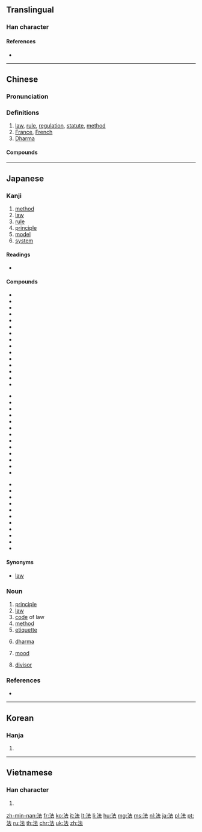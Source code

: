 ==Translingual==
{{stroke order|type=animate}}

===Han character===
{{Han char|rn=85|rad=水|as=05|sn=8|four=3413<sub>1</sub>|canj=水土戈 (EGI)|ids=⿰[[氵]][[去]]}}

====References====
* {{Han ref|kx=0616.110|dkj=17290|dj=1010.020|hdz=31579.040|uh=6CD5|ud=27861|bh=AA6B|bd=43627}}

----

==Chinese==
{{zh-forms}}

===Pronunciation===
{{zh-pron
|m=fǎ
|c=faat3
|h=pfs=fap
|md=huák
|mn=hoat
|w=4faq
|mc=y
|oc=y
|cat=n
}}

===Definitions===
{{zh-hanzi}}

# [[law]], [[rule]], [[regulation]], [[statute]], [[method]]
# [[France]], [[French]]
# [[Dharma]]

====Compounds====
{{der3
| {{zh-l|法案}}
| {{zh-l|法办}}
| {{zh-l|法宝}}
| {{zh-l|法币}}
| {{zh-l|法场}}
| {{zh-l|法典}}
| {{zh-l|法定}}
| {{zh-l|法定人数}}
| {{zh-l|法度}}
| {{zh-l|法官}}
| {{zh-l|法规}}
| {{zh-l|法国}}
| {{zh-l|法国梧桐}}
| {{zh-l|法号}}
| {{zh-l|法会}}
| {{zh-l|法纪}}
| {{zh-l|法家}}
| {{zh-l|法警}}
| {{zh-l|法郎}}
| {{zh-l|法老}}
| {{zh-l|法力}}
| {{zh-l|法例}}
| {{zh-l|法令}}
| {{zh-l|法律}}
| {{zh-l|法轮}}
| {{zh-l|法螺}}
| {{zh-l|法盲}}
| {{zh-l|法门}}
| {{zh-l|法名}}
| {{zh-l|法器}}
| {{zh-l|法权}}
| {{zh-l|法人}}
| {{zh-l|法身}}
| {{zh-l|法师}}
| {{zh-l|法式}}
| {{zh-l|法事}}
| {{zh-l|法书}}
| {{zh-l|法术}}
| {{zh-l|法帖}}
| {{zh-l|法庭}}
| {{zh-l|法统}}
| {{zh-l|法网}}
| {{zh-l|法西斯}}
| {{zh-l|法西斯主义}}
| {{zh-l|法线}}
| {{zh-l|法相}}
| {{zh-l|法像}}
| {{zh-l|法学}}
| {{zh-l|法医}}
| {{zh-l|法医学}}
| {{zh-l|法语}}
| {{zh-l|法院}}
| {{zh-l|法则}}
| {{zh-l|法政}}
| {{zh-l|法旨}}
| {{zh-l|法治}}
| {{zh-l|法制}}
| {{zh-l|法子}}
| {{zh-l|魔法石|mófǎshí}}
}}

----

==Japanese==

===Kanji===
{{ja-kanji|grade=4|rs=水05}}

# [[method]]
# [[law]]
# [[rule]]
# [[principle]]
# [[model]]
# [[system]]

====Readings====
* {{ja-readings|on=[[はっ]] (ha-), [[ほっ]] (ho-)|goon=[[ほう]] (hō)|kanon=[[ほう]] (hō)|kun=[[のり]] (nori), [[おきて]] (okite), [[のっとる]] (nottoru)|nanori=[[かず]] (kazu), [[つね]] (tsune), [[のり]] (nori), [[はかる]] (hakaru)}}

====Compounds====
{{top3}}
* {{ja-r|法号|ほうごう|gloss=a [[dharma]] [[name]]}}
* {{l|ja|法案}}
* {{l|ja|法印}}
* {{l|ja|法衣}}
* {{l|ja|法医学}}
* {{l|ja|法王}}
* {{l|ja|法皇}}
* {{l|ja|法外}}
* {{l|ja|法学}}
* {{l|ja|法規}}
* {{l|ja|法事}}
* {{l|ja|法術}}
* {{l|ja|法人}}
* {{l|ja|法則}}
* {{l|ja|法定}}
{{mid3}}
* {{l|ja|法廷}}
* {{l|ja|法典}}
* {{l|ja|法度}}
* {{l|ja|法要}}
* {{l|ja|法螺}}
* {{l|ja|法力}}
* {{l|ja|法律}}
* {{l|ja|法輪}}
* {{l|ja|加法}}
* {{l|ja|家法}}
* {{l|ja|減法}}
* {{l|ja|憲法}}
* {{l|ja|刑法}}
{{mid3}}
* {{l|ja|公法}}
* {{l|ja|国法}}
* {{l|ja|国際法}}
* {{l|ja|司法}}
* {{l|ja|私法}}
* {{l|ja|除法}}
* {{l|ja|商法}}
* {{l|ja|乗法}}
* {{l|ja|定法}}
* {{l|ja|民法}}
* {{ja-r|寸法|すんぽう|gloss=[[dimension]], [[size]]}}
{{bottom}}

====Synonyms====
* {{l|ja|灋}} [[law]]

===Noun===
{{ja-noun|ほう}}

# [[principle]]
# [[law]]
# [[code]] of law
# [[method]]
# [[etiquette]] 
# {{context|Buddhism|lang=ja|sort=ほう}} [[dharma]]
# {{context|grammar|lang=ja|sort=ほう}} [[mood]]
# {{label|ja|mathematics}} [[divisor]]

===References===
* {{R:Shogakukan}}

----

==Korean==

===Hanja===
{{ko-hanja|hangeul=[[법]]|eumhun=|rv=beop|mr=pŏp|y=pep}}

# {{defn|lang=ko|sort=水05}}

----

==Vietnamese==

===Han character===
{{vi-hantu|[[pháp]], [[phấp]], [[phép]], [[phăm]], [[phắp]]|rs=水05}}

# {{defn|lang=vi|sort=水05}}

[[zh-min-nan:法]]
[[fr:法]]
[[ko:法]]
[[it:法]]
[[lt:法]]
[[li:法]]
[[hu:法]]
[[mg:法]]
[[ms:法]]
[[nl:法]]
[[ja:法]]
[[pl:法]]
[[pt:法]]
[[ru:法]]
[[th:法]]
[[chr:法]]
[[uk:法]]
[[zh:法]]